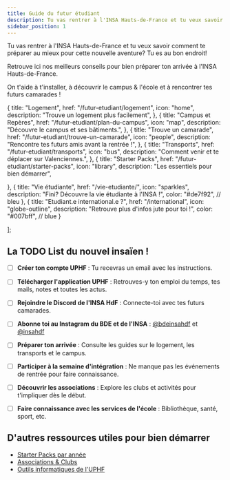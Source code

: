 ```yaml
---
title: Guide du futur étudiant
description: Tu vas rentrer à l'INSA Hauts-de-France et tu veux savoir comment te préparer au mieux pour cette nouvelle aventure? Tu es au bon endroit!
sidebar_position: 1
---
```





Tu vas rentrer à l'INSA Hauts-de-France et tu veux savoir comment te préparer au mieux pour cette nouvelle aventure? Tu es au bon endroit!

Retrouve ici nos meilleurs conseils pour bien préparer ton arrivée à l'INSA Hauts-de-France.

On t'aide à t'installer, à découvrir le campus & l'école et à rencontrer tes futurs camarades !



  {
    title: "Logement",
    href: "/futur-etudiant/logement",
    icon: "home",
    description: "Trouve un logement plus facilement",
  },
  {
    title: "Campus et Repères",
    href: "/futur-etudiant/plan-du-campus",
    icon: "map",
    description: "Découvre le campus et ses bâtiments.",
  },
  {
    title: "Trouve un camarade",
    href: "/futur-etudiant/trouve-un-camarade",
    icon: "people",
    description: "Rencontre tes futurs amis avant la rentrée !",
  },
  {
    title: "Transports",
    href: "/futur-etudiant/transports",
    icon: "bus",
    description: "Comment venir et te déplacer sur Valenciennes.",
  },
  {
    title: "Starter Packs",
    href: "/futur-etudiant/starter-packs",
    icon: "library",
    description: "Les essentiels pour bien démarrer",

  },
  {
    title: "Vie étudiante",
    href: "/vie-etudiante/",
    icon: "sparkles",
    description: "Fini? Découvre la vie étudiante à l'INSA !",
    color: "#de7f92", // bleu
  },
  {
    title: "Etudiant.e international.e ?",
    href: "/international",
    icon: "globe-outline",
    description: "Retrouve plus d'infos jute pour toi !",
    color: "#007bff", // blue
  }
  

];

<FuturEtudiantCards cards={cards} />





## La TODO List du nouvel insaïen !
- [ ] **Créer ton compte UPHF** : Tu recevras un email avec les instructions.
- [ ] **Télécharger l'application UPHF** : Retrouves-y ton emploi du temps, tes mails, notes et toutes les actus.
- [ ] **Rejoindre le Discord de l'INSA HdF** : Connecte-toi avec tes futurs camarades.
- [ ] **Abonne toi au Instagram du BDE et de l'INSA** : [@bdeinsahdf](https://instagram.com/bdeinsahdf) et [@insahdf](https://instagram.com/insahdf)
- [ ] **Préparer ton arrivée** : Consulte les guides sur le logement, les transports et le campus.
- [ ] **Participer à la semaine d'intégration** : Ne manque pas les événements de rentrée pour faire connaissance.
- [ ] **Découvrir les associations** : Explore les clubs et activités pour t'impliquer dès le début.
- [ ] **Faire connaissance avec les services de l'école** : Bibliothèque, santé, sport, etc.


## D'autres ressources utiles pour bien démarrer

- [Starter Packs par année](/futur-etudiant/starter-packs)
- [Associations & Clubs](/vie-etudiante/assos-et-clubs)
- [Outils informatiques de l'UPHF](/informatique/ent/logiciels-uphf)



